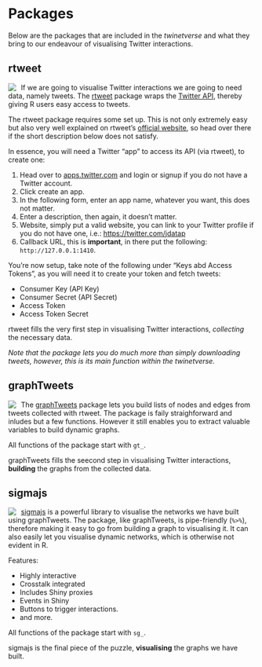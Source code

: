 # Packages {#pkgs}

Below are the packages that are included in the _twinetverse_ and what they bring to our endeavour of visualising Twitter interactions.

## rtweet

<a href="http://rtweet.info/" target="_blank">
<img src="http://rtweet.info/reference/figures/logo.png" align="left" style="max-height:150px;margin-right:2%;"/>
</a>

If we are going to visualise Twitter interactions we are going to need data, namely tweets. The [rtweet](http://rtweet.info/) package wraps the [Twitter API](https://developer.twitter.com/en/docs.html), thereby giving R users easy access to tweets. 

The rtweet package requires some set up. This is not only extremely easy but also very well explained on rtweet's [official website](http://rtweet.info/articles/auth.html), so head over there if the short description below does not satisfy.

In essence, you will need a Twitter "app" to access its API (via rtweet), to create one:

1. Head over to [apps.twitter.com](https://apps.twitter.com/) and login or signup if you do not have a Twitter account.
2. Click create an app.
3. In the following form, enter an app name, whatever you want, this does not matter.
4. Enter a description, then again, it doesn't matter.
5. Website, simply put a valid website, you can link to your Twitter profile if you do not have one, i.e.: [https://twitter.com/jdatap](https://twitter.com/jdatap)
6. Callback URL, this is **important**, in there put the following: `http://127.0.0.1:1410`.

You're now setup, take note of the following under "Keys abd Access Tokens", as you will need it to create your token and fetch tweets:

* Consumer Key (API Key)
* Consumer Secret (API Secret)
* Access Token
* Access Token Secret

rtweet fills the very first step in visualising Twitter interactions, *collecting* the necessary data.

_Note that the package lets you do much more than simply downloading tweets, however, this is its main function within the twinetverse._

## graphTweets

<a href="http://graphTweets.john-coene.com/" target="_blank">
<img src="http://graphtweets.john-coene.com/logo.png" align="left" style="max-height:150px;margin-right:2%;"/>
</a>

The [graphTweets](http://graphtweets.john-coene.com/) package lets you build lists of nodes and edges from tweets collected with rtweet. The package is faily straighforward and inludes but a few functions. However it still enables you to extract valuable variables to build dynamic graphs.

All functions of the package start with `gt_`.

graphTweets fills the seecond step in visualising Twitter interactions, **building** the graphs from the collected data.

## sigmajs

<a href="http://sigmajs.john-coene.com/" target="_blank">
<img src="http://sigmajs.john-coene.com/reference/figures/logo.png" align="left" style="max-height:150px;margin-right:2%;"/>
</a>

[sigmajs](http://sigmajs.john-coene.com/) is a powerful library to visualise the networks we have built using graphTweets. The package, like graphTweets, is pipe-friendly (`%>%`), therefore making it easy to go from building a graph to visualising it. It can also easily let you visualise dynamic networks, which is otherwise not evident in R.

Features:

* Highly interactive
* Crosstalk integrated
* Includes Shiny proxies
* Events in Shiny
* Buttons to trigger interactions.
* and more.

All functions of the package start with `sg_`.

sigmajs is the final piece of the puzzle, **visualising** the graphs we have built.
